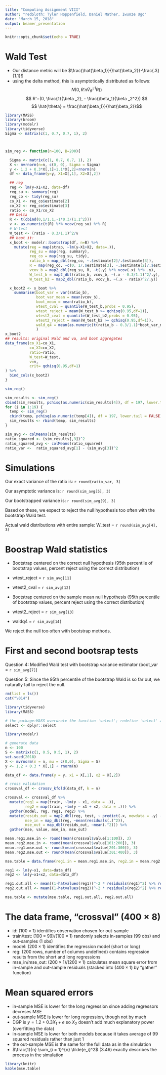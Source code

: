 ```yaml
---
title: "Computing Assignment VIII"
author: "redSloth: Tyler Hoppenfield, Daniel Mather, Iwunze Ugo"
date: "March 15, 2018"
output: beamer_presentation
---
```


```r
knitr::opts_chunk$set(echo = TRUE)
```
# Wald Test
* Our distance metric will be $\frac{\hat{\beta_1}}{\hat{\beta_2}}-\frac{.3}{1.1}$
* using the delta method, this is asymptotically distributed as follows:
$$N(0,  R' n\hat{V}_{\hat{\theta}}^{-1}R))$$
 $$ R'=(0, \frac{1}{\beta _2}, - \frac{\beta_1}{\beta _2^2}) $$
 $$ \hat{\theta} =  \frac{\hat{\beta_1}}{\hat{\beta_2}}$$



```r

library(MASS)
library(broom)
library(modelr)
library(tidyverse)
Sigma <- matrix(c(1, 0.7, 0.7, 1), 2)



sim_reg <- function(n=100, B=200){

  Sigma <- matrix(c(1, 0.7, 0.7, 1), 2)
  X <- mvrnorm(n=n, c(0, 0), Sigma = Sigma)
  y <- 1.2 + 0.3*X[,1]+1.1*X[,2]+rnorm(n)
  df <- data_frame(y=y, X1=X[,1], X2=X[,2])

  ## reg
  reg <- lm(y~X1+X2, data=df)
  reg_su <- summary(reg)
  reg_co <- tidy(reg_su)
  co_X1 <- reg_co$estimate[2]
  co_X2 <- reg_co$estimate[3]
  ratio <- co_X1/co_X2
  ## Delta
  R <- t(cbind(0,1/1.1,-1*0.3/(1.1^2)))
  v <- as.numeric(t(R) %*% vcov(reg_su) %*% R)
  # W-test
  W_test <- (ratio - 0.3/1.1)^2/v
  ## boot it:
  x_boot <- modelr::bootstrap(df, n=B) %>%
    mutate(reg = map(strap, ~lm(y~X1+X2, data=.)),
           reg_su = map(reg, summary),
           reg_co = map(reg_su, tidy),
           ratio_b = map_dbl(reg_co, ~.$estimate[2]/.$estimate[3]),
           R = map(reg_co, ~c(0, 1/.$estimate[3], -.$estimate[2]/.$estimate[3]^2)),
           vcov_b = map2_dbl(reg_su, R, ~t(.y) %*% vcov(.x) %*% .y),
           W_test_b = map2_dbl(ratio_b, vcov_b, ~(.x - 0.3/1.1)^2/.y),
           W_test_b2 = map2_dbl(ratio_b, vcov_b, ~(.x - ratio)^2/.y))

  x_boot2 <- x_boot %>% 
    summarise(boot_var = var(ratio_b),
              boot_var_mean = mean(vcov_b), 
              boot_mean = mean(ratio_b),
              wtest_cval = quantile(W_test_b,probs = 0.95),
              wtest_reject = mean(W_test_b >= qchisq(0.95,df=1)),
              wtest2_cval = quantile(W_test_b2,probs = 0.95),
              wtest2_reject = mean(W_test_b2 >= qchisq(0.95,df=1)),
              wald_q4 = mean(as.numeric(t(ratio_b - 0.3/1.1)*boot_var_mean*(ratio_b - 0.3/1.1)))
              )
x_boot2
## results: original Wald and va, and boot aggregates
data_frame(co_X1=co_X1, 
           co_X2=co_X2, 
           ratio=ratio,
           W_test=W_test,
           v=v,
           crit= qchisq(0.95,df=1)
) %>%
  bind_cols(x_boot2)
}

sim_reg()
```


``` r
sim_results <- sim_reg()
cbind(sim_results, pchisq(as.numeric(sim_results[4]), df = 197, lower.tail = FALSE))
for (i in 1:19) {
  temp <- sim_reg()
  cbind(temp, pchisq(as.numeric(temp[4]), df = 197, lower.tail = FALSE))
  sim_results <- rbind(temp, sim_results)
}

sim_avg <- colMeans(sim_results)
ratio_squared <- (sim_results[,3])^2
ratio_squared_avg <- colMeans(ratio_squared)
ratio_var <-  ratio_squared_avg[1] - (sim_avg[3])^2 
```  
# Simulations
Our exact variance of the ratio is: `r round(ratio_var, 3)`

Our asymptotic variance is: `r round(sim_avg[5], 3)`

Our bootstrapped variance is: `r round(sim_avg[9], 3)`

Based on these, we expect to reject the null hypothesis too often with the bootstrap Wald test.

Actual wald distributions with entire sample: W_test = `r round(sim_avg[4], 3)`

# Boostrap Wald statistics

* Bootstrap centered on the correct null hypothesis (95th percentile of bootstrap values, percent reject using the correct distribution)
* wtest_reject = `r sim_avg[11]`
* wtest2_cval = `r sim_avg[12]`

* Bootstrap centered on the sample mean null hypothesis (95th percentile of bootstrap values, percent reject using the correct distribution)
* wtest2_reject = `r sim_avg[13]`
* waldq4 = `r sim_avg[14]`

We reject the null too often with bootstrap methods.

# First and second bootsrap tests
Question 4: Modified Wald test with bootstrap variance estimator (boot_var = `r sim_avg[7]`)

Question 5: Since the 95th percentile of the bootstrap Wald is so far out, we naturally fail to reject the null.

```r
rm(list = ls())
cat("\014")

library(tidyverse)
library(MASS)

# the package:MASS overwrote the function 'select'; redefine 'select' as the function from dplyr
select <- dplyr::select

library(modelr)

# generate data
n <- 100
S <- matrix(c(1, 0.5, 0.5, 1), 2)
set.seed(2018)
X <- mvrnorm(n = n, mu = c(0,0), Sigma = S)
y <- 1.2 + 0.3 * X[,1] + rnorm(n)

data_df <- data.frame(y = y, x1 = X[,1], x2 = X[,2])

# cross validation
crossval_df <- crossv_kfold(data_df, k = n)

crossval <- crossval_df %>%
  mutate(reg1 = map(train, ~lm(y ~ x1, data = .)),
         reg2 = map(train, ~lm(y ~ x1 + x2, data = .))) %>%
  gather(model, reg, reg1, reg2) %>%
  mutate(resids_out = map2_dbl(reg, test, ~ predict(.x, newdata = .y) - as.data.frame(.y)$y),
         mse_in = map_dbl(reg, ~mean(residuals(.)^2)),
         mse_out = map_dbl(resids_out, ~mean(.^2))) %>%
  gather(mse, value, mse_in, mse_out)

mean.reg1.mse.in <- round(mean(crossval$value[1:100]), 3)
mean.reg2.mse.in <- round(mean(crossval$value[101:200]), 3)
mean.reg1.mse.out <- round(mean(crossval$value[201:300]), 3)
mean.reg2.mse.out <- round(mean(crossval$value[301:400]), 3)

mse.table = data.frame(reg1.in = mean.reg1.mse.in, reg2.in = mean.reg2.mse.in, reg1.out = mean.reg1.mse.out, reg2.out = mean.reg2.mse.out)

reg1 <- lm(y~x1, data=data_df)
reg2 <- lm(y~x1+x2, data=data_df)

reg1.out.all <- mean((1-hatvalues(reg1))^-2 * residuals(reg1)^2) %>% round (3)
reg2.out.all <- mean((1-hatvalues(reg2))^-2 * residuals(reg2)^2) %>% round(3)

mse.table <- mutate(mse.table, reg1.out.all, reg2.out.all)
```

# The data frame, "crossval" ($400 \times 8$)
* id: ($100 \times 1$) identifies observation chosen for out-sample
* train/test: ($100 \times 99$)/($100 \times 1$) randomly selects in-samples (99 obs) and out-samples (1 obs) 
* model: ($200 \times 1$) identifies the regression model (short or long)
* reg: (200 rows, number of columns undefined) contains regression results from the short and long regressions
* mse_in/mse_out: ($200 \times 1$)/($200 \times 1$) calculates mean square error from in-sample and out-sample residuals (stacked into ($400 \times 1$) by "gather" function)

# Mean squared errors
* in-sample MSE is lower for the long regression since adding regressors decreses MSE
* out-sample MSE is lower for long regression, though not by much
* DGP is $y = 1.2 + 0.3 X_1 + e$ so $X_2$ doesn't add much explanatory power (overfitting the data)
* in-sample MSE is lower for both models because it takes average of 99 squared residuals rather than just 1
* the out-sample MSE is the same for the full data as in the simulation
* $\frac{1}{n} \sum_{i = 1}^{n} \tilde{e_i}^2$ (3.46) exactly describes the process in the simulation

```r
library(knitr)
kable(mse.table)
```